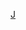 {{Navbox with columns
| name = 過渡金屬1
| title = [[過渡金屬]]（第一過渡系） <templatestyles src="元素週期表/styles.css" />
| titleclass = {{PeriodicTableStyle|過渡金屬}}
| colstyle = text-align: center
| col1 = [[鈧]]<br> '''{{chem|Sc}}'''<br><small>原子序：21<br>原子量：44.9559<br>熔点(K)：1814<br> 沸点(K)：3103<br>电负性：1.36</small>
| col2 = [[鈦]]<br> '''{{chem|Ti}}'''<br><small>原子序：22<br>原子量：47.867<br>熔点(K)：1941<br>沸点(K)：3560<br>电负性：1.54</small>
| col3 = [[釩]]<br> '''{{chem|V}}''' <br><small>原子序：23<br>原子量：50.9415<br>熔点(K)：2163<br>沸点(K)：3653<br>电负性：1.63</small>
| col4 = [[鉻]]<br> '''{{chem|Cr}}'''<br><small>原子序：24<br>原子量：51.9961<br>熔点(K)：2130<br>沸点(K)：2945<br>电负性：1.66</small>
| col5 = [[錳]]<br> '''{{chem|Mn}}'''<br><small>原子序：25<br>原子量：54.9380<br>熔点(K)：1517<br>沸点(K)：2235<br>电负性：1.55</small>
| col6 = [[鐵]]<br> '''{{chem|Fe}}'''<br><small>原子序：26<br>原子量：55.845<br>熔点(K)：1808<br>沸点(K)：3023<br>电负性：1.83</small>
| col7 = [[鈷]]<br> '''{{chem|Co}}'''<br><small>原子序：27<br>原子量：58.9331<br>熔点(K)：1768<br>沸点(K)：3200<br>电负性：1.88</small>
| col8 = [[鎳]]<br> '''{{chem|Ni}}'''<br><small>原子序：28<br>原子量：58.6934<br>熔点(K)：1728<br>沸点(K)：3186<br>电负性：1.91</small>
| col9 = [[銅]]<br> '''{{chem|Cu}}'''<br><small>原子序：29<br>原子量：63.546<br>熔点(K)：1357<br>沸点(K)：2840<br>电负性：1.9</small>
| col10 = [[鋅]]<br> '''{{chem|Zn}}'''<br><small>原子序：30<br>原子量：65.409<br>熔点(K)：692<br>沸点(K)：1180<br>电负性：1.65</small>
|colwidth=12em
}}<noinclude>
[[Category:化学导航模板|J]]
</noinclude>